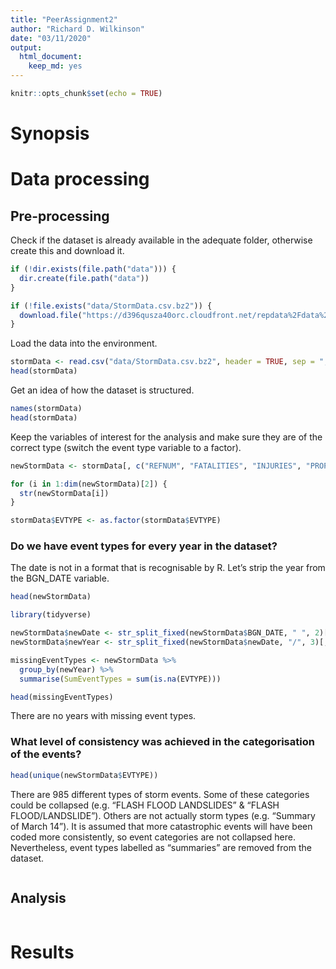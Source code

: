 ```yaml
---
title: "PeerAssignment2"
author: "Richard D. Wilkinson"
date: "03/11/2020"
output: 
  html_document: 
    keep_md: yes
---
```


```r
knitr::opts_chunk$set(echo = TRUE)
```

# Synopsis


# Data processing
## Pre-processing
Check if the dataset is already available in the adequate folder, otherwise create this and download it.
```r
if (!dir.exists(file.path("data"))) {
  dir.create(file.path("data"))
} 

if (!file.exists("data/StormData.csv.bz2")) {
  download.file("https://d396qusza40orc.cloudfront.net/repdata%2Fdata%2FStormData.csv.bz2", "data/StormData.csv.bz2")
}
```

Load the data into the environment.
```r
stormData <- read.csv("data/StormData.csv.bz2", header = TRUE, sep = ",")
head(stormData)
```

Get an idea of how the dataset is structured.
```r
names(stormData)
head(stormData)
```
Keep the variables of interest for the analysis and make sure they are of the correct type (switch the event type variable to a factor).
```r
newStormData <- stormData[, c("REFNUM", "FATALITIES", "INJURIES", "PROPDMG", "PROPDMGEXP", "CROPDMG", "CROPDMGEXP",  "EVTYPE", "BGN_DATE")]

for (i in 1:dim(newStormData)[2]) {
  str(newStormData[i])
}

stormData$EVTYPE <- as.factor(stormData$EVTYPE)
```

### Do we have event types for every year in the dataset?
The date is not in a format that is recognisable by R. Let's strip the year from the BGN_DATE variable.

```r
head(newStormData)

library(tidyverse)

newStormData$newDate <- str_split_fixed(newStormData$BGN_DATE, " ", 2)[, 1]
newStormData$newYear <- str_split_fixed(newStormData$newDate, "/", 3)[, 3]

missingEventTypes <- newStormData %>%
  group_by(newYear) %>%
  summarise(SumEventTypes = sum(is.na(EVTYPE)))

head(missingEventTypes)
```
There are no years with missing event types.

### What level of consistency was achieved in the categorisation of the events?
```r
head(unique(newStormData$EVTYPE))
```

There are 985 different types of storm events. Some of these categories could be collapsed (e.g. "FLASH FLOOD LANDSLIDES" & "FLASH FLOOD/LANDSLIDE"). Others are not actually storm types (e.g. "Summary of March 14"). It is assumed that more catastrophic events will have been coded more consistently, so event categories are not collapsed here. Nevertheless, event types labelled as "summaries" are removed from the dataset.
```r

```


## Analysis

```r

```



# Results